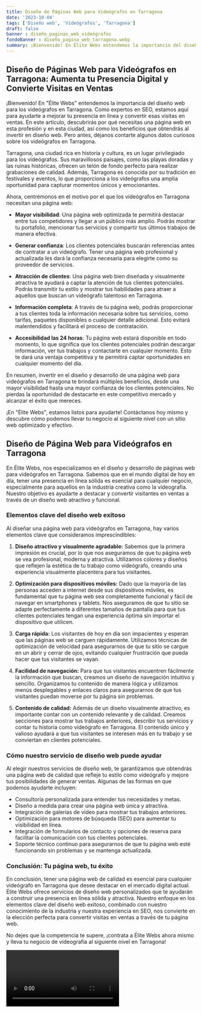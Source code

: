 ```yaml
---
title: Diseño de Páginas Web para Videógrafos en Tarragona
date: '2023-10-04'
tags: ['Diseño web', 'Videógrafos', 'Tarragona']
draft: false
banner : diseño_paginas_web_videógrafos
fondoBanner : diseño_pagina_web_tarragona.webp
summary: ¡Bienvenido! En Élite Webs entendemos la importancia del diseño web para los videógrafos en Tarragona. Como expertos en SEO, estamos aquí para ayudarte a mejorar tu presencia en línea y convertir esas visitas en ventas. En este artículo, descubrirás por qué necesitas una página web en esta profesión y en esta ciudad, así como los beneficios que obtendrás al invertir en diseño web. Pero antes, déjanos contarte algunos datos curiosos sobre los videógrafos en Tarragona.
---
```


## Diseño de Páginas Web para Videógrafos en Tarragona: Aumenta tu Presencia Digital y Convierte Visitas en Ventas

¡Bienvenido! En "Élite Webs" entendemos la importancia del diseño web para los videógrafos en Tarragona. Como expertos en SEO, estamos aquí para ayudarte a mejorar tu presencia en línea y convertir esas visitas en ventas. En este artículo, descubrirás por qué necesitas una página web en esta profesión y en esta ciudad, así como los beneficios que obtendrás al invertir en diseño web. Pero antes, déjanos contarte algunos datos curiosos sobre los videógrafos en Tarragona.

Tarragona, una ciudad rica en historia y cultura, es un lugar privilegiado para los videógrafos. Sus maravillosos paisajes, como las playas doradas y las ruinas históricas, ofrecen un telón de fondo perfecto para realizar grabaciones de calidad. Además, Tarragona es conocida por su tradición en festivales y eventos, lo que proporciona a los videógrafos una amplia oportunidad para capturar momentos únicos y emocionantes.

Ahora, centrémonos en el motivo por el que los videógrafos en Tarragona necesitan una página web:

- **Mayor visibilidad**: Una página web optimizada te permitirá destacar entre tus competidores y llegar a un público más amplio. Podrás mostrar tu portafolio, mencionar tus servicios y compartir tus últimos trabajos de manera efectiva.

- **Generar confianza**: Los clientes potenciales buscarán referencias antes de contratar a un videógrafo. Tener una página web profesional y actualizada les dará la confianza necesaria para elegirte como su proveedor de servicios.

- **Atracción de clientes**: Una página web bien diseñada y visualmente atractiva te ayudará a captar la atención de tus clientes potenciales. Podrás transmitir tu estilo y mostrar tus habilidades para atraer a aquellos que buscan un videógrafo talentoso en Tarragona.

- **Información completa**: A través de tu página web, podrás proporcionar a tus clientes toda la información necesaria sobre tus servicios, como tarifas, paquetes disponibles o cualquier detalle adicional. Esto evitará malentendidos y facilitará el proceso de contratación.

- **Accesibilidad las 24 horas**: Tu página web estará disponible en todo momento, lo que significa que los clientes potenciales podrán descargar información, ver tus trabajos y contactarte en cualquier momento. Esto te dará una ventaja competitiva y te permitirá captar oportunidades en cualquier momento del día.

En resumen, invertir en el diseño y desarrollo de una página web para videógrafos en Tarragona te brindará múltiples beneficios, desde una mayor visibilidad hasta una mayor confianza de los clientes potenciales. No pierdas la oportunidad de destacarte en este competitivo mercado y alcanzar el éxito que mereces.

¡En "Élite Webs", estamos listos para ayudarte! Contáctanos hoy mismo y descubre cómo podemos llevar tu negocio al siguiente nivel con un sitio web optimizado y efectivo.

<GifSeo />

<Cta />

## Diseño de Página Web para Videógrafos en Tarragona

En Élite Webs, nos especializamos en el diseño y desarrollo de páginas web para videógrafos en Tarragona. Sabemos que en el mundo digital de hoy en día, tener una presencia en línea sólida es esencial para cualquier negocio, especialmente para aquellos en la industria creativa como la videografía. Nuestro objetivo es ayudarte a destacar y convertir visitantes en ventas a través de un diseño web atractivo y funcional.

### Elementos clave del diseño web exitoso

Al diseñar una página web para videógrafos en Tarragona, hay varios elementos clave que consideramos imprescindibles:

1. **Diseño atractivo y visualmente agradable:** Sabemos que la primera impresión es crucial, por lo que nos aseguramos de que tu página web se vea profesional, moderna y atractiva. Utilizamos colores y diseños que reflejen la estética de tu trabajo como videógrafo, creando una experiencia visualmente placentera para tus visitantes.

2. **Optimización para dispositivos móviles:** Dado que la mayoría de las personas acceden a internet desde sus dispositivos móviles, es fundamental que tu página web sea completamente funcional y fácil de navegar en smartphones y tablets. Nos aseguramos de que tu sitio se adapte perfectamente a diferentes tamaños de pantalla para que tus clientes potenciales tengan una experiencia óptima sin importar el dispositivo que utilicen.

3. **Carga rápida:** Los visitantes de hoy en día son impacientes y esperan que las páginas web se carguen rápidamente. Utilizamos técnicas de optimización de velocidad para asegurarnos de que tu sitio se cargue en un abrir y cerrar de ojos, evitando cualquier frustración que pueda hacer que tus visitantes se vayan.

4. **Facilidad de navegación:** Para que tus visitantes encuentren fácilmente la información que buscan, creamos un diseño de navegación intuitivo y sencillo. Organizamos tu contenido de manera lógica y utilizamos menús desplegables y enlaces claros para asegurarnos de que tus visitantes puedan moverse por tu página sin problemas.

5. **Contenido de calidad:** Además de un diseño visualmente atractivo, es importante contar con un contenido relevante y de calidad. Creamos secciones para mostrar tus trabajos anteriores, describir tus servicios y contar tu historia como videógrafo en Tarragona. El contenido único y valioso ayudará a que tus visitantes se interesen más en tu trabajo y se conviertan en clientes potenciales.

### Cómo nuestro servicio de diseño web puede ayudar

Al elegir nuestros servicios de diseño web, te garantizamos que obtendrás una página web de calidad que refleje tu estilo como videógrafo y mejore tus posibilidades de generar ventas. Algunas de las formas en que podemos ayudarte incluyen:

- Consultoría personalizada para entender tus necesidades y metas.
- Diseño a medida para crear una página web única y atractiva.
- Integración de galerías de video para mostrar tus trabajos anteriores.
- Optimización para motores de búsqueda (SEO) para aumentar tu visibilidad en línea.
- Integración de formularios de contacto y opciones de reserva para facilitar la comunicación con tus clientes potenciales.
- Soporte técnico continuo para asegurarnos de que tu página web esté funcionando sin problemas y se mantenga actualizada.

### Conclusión: Tu página web, tu éxito

En conclusión, tener una página web de calidad es esencial para cualquier videógrafo en Tarragona que desee destacar en el mercado digital actual. Élite Webs ofrece servicios de diseño web personalizados que te ayudarán a construir una presencia en línea sólida y atractiva. Nuestro enfoque en los elementos clave del diseño web exitoso, combinado con nuestro conocimiento de la industria y nuestra experiencia en SEO, nos convierte en la elección perfecta para convertir visitas en ventas a través de tu página web.

No dejes que la competencia te supere, ¡contrata a Élite Webs ahora mismo y lleva tu negocio de videografía al siguiente nivel en Tarragona!

<Video />

<CtaBot job='Videógrafos' city='Tarragona'/>

<Gmaps query='Tarragona+españa+maps' />